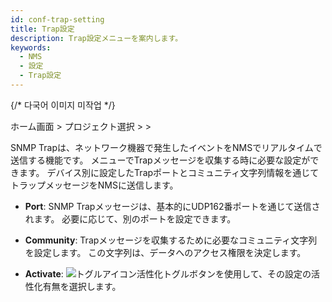 ```yaml
---
id: conf-trap-setting
title: Trap設定
description: Trap設定メニューを案内します。
keywords:
  - NMS
  - 設定
  - Trap設定
---
```


{/* 다국어 이미지 미작업 */}

ホーム画面 &gt; プロジェクト選択 &gt; <Cmdname sid="side_setting" className="uitext" /> &gt; <Cmdname sid="side_trapSetting" className="uitext" />

SNMP Trapは、ネットワーク機器で発生したイベントをNMSでリアルタイムで送信する機能です。 <Cmdname sid="side_trapSetting" className="uitext" />メニューでTrapメッセージを収集する時に必要な設定ができます。 デバイス別に設定したTrapポートとコミュニティ文字列情報を通じてトラップメッセージをNMSに送信します。

<ImgLang img="nms-conf-trap-st.png" desc="Trap Setting" />

- **Port**: SNMP Trapメッセージは、基本的にUDP162番ポートを通じて送信されます。 必要に応じて、別のポートを設定できます。

- **Community**: Trapメッセージを収集するために必要なコミュニティ文字列を設定します。 この文字列は、データへのアクセス権限を決定します。

- **Activate**: ![トグルアイコン](/img/ic-toggle-on.svg)活性化トグルボタンを使用して、その設定の活性化有無を選択します。 
